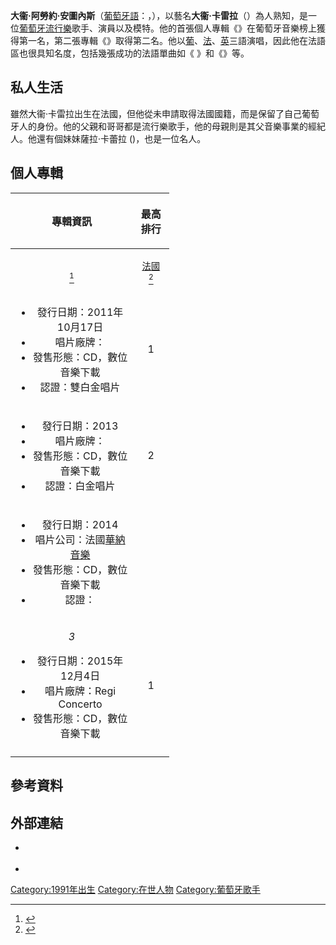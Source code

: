 {{blpsources|time=2017-02-08T19:04:17+00:00}}
{{Infobox musical artist
|name             = 大衞·卡雷拉<br />{{lang|pt|David Carreira}}
|image            = David Carreira NRJ 2014.jpg
|caption          = 大衞·卡雷拉 (2014年)
|background       = 男歌手
|birth_name       = 大衞·阿勞約·安圖內斯
|alias            =
|birth_date       = {{Birth date and age|1991|07|30}}
|birth_place      = {{FRA}}[[杜爾當|杜爾當]]
|origin       = {{POR}}
|genre            = [[流行_(音樂類型)|流行樂]]，[[舞曲|舞曲]]，[[嘻哈音樂|嘻哈音樂]]，[[節奏藍調|節奏藍調]]
|years_active     = 2008年至今
|associated_acts  =
|label            = {{tsl|en|Farol Música|Farol Música}}
|website          = {{URL|www.davidcarreira.com.pt}}
}}

'''大衞·阿勞約·安圖內斯'''（[[葡萄牙語|葡萄牙語]]：{{lang|pt|'''David Araújo Antunes'''}}，{{bd|1991年|7月30日}}），以藝名'''大衞·卡雷拉'''（{{lang|pt|'''David Carreira'''}}）為人熟知，是一位[[葡萄牙人|葡萄牙]][[流行_(音樂類型)|流行樂]]歌手、演員以及模特。他的首張個人專輯《{{tsl|en|N.1 (David Carreira album)|N.1}}》在葡萄牙音樂榜上獲得第一名，第二張專輯《{{tsl|en|A força está em nós|A força está em nós}}》取得第二名。他以[[葡萄牙語|葡]]、[[法語|法]]、[[英語|英]]三語演唱，因此他在法語區也很具知名度，包括幾張成功的法語單曲如《{{lang|pt|Obrigado}} {{lang|fr|la famille}}》和《{{lang|en|Boom}}》等。

== 私人生活 ==
雖然大衞·卡雷拉出生在法國，但他從未申請取得法國國籍，而是保留了自己葡萄牙人的身份。他的父親{{tsl|en|Tony Carreira|東尼·卡雷拉}}和哥哥{{tsl|en|Mickael Carreira|米高·卡雷拉}}都是流行樂歌手，他的母親則是其父音樂事業的經紀人。他還有個妹妹薩拉·卡蕾拉 ({{lang|pt|Sara Carreira}})，也是一位名人。

== 個人專輯 ==
{| class="wikitable"
!align="center" rowspan="2" width="180"|專輯資訊
!align="center" colspan="4" width="20"|最高排行
|-
! scope="col" style="width:3em;font-size:90%;" | {{tsl|en|Associação Fonográfica Portuguesa|葡萄牙唱片協會|葡萄牙}}<br><ref name=port>{{Cite web |url=http://portuguesecharts.com/showinterpret.asp?interpret=David+Carreira |title=PortugueseCharts.com David Carreira discography |accessdate=2017-02-08 |archive-date=2013-12-19 |archive-url=https://web.archive.org/web/20131219015500/http://portuguesecharts.com/showinterpret.asp?interpret=David+Carreira |dead-url=no }}</ref>
! scope="col" style="width:3em;font-size:90%;" | [[法國唱片出版業公會|法國]]<br><ref name=fr>{{Cite web |url=http://lescharts.com/showinterpret.asp?interpret=David+Carreira |title=LesCharts.com David Carreira discography |accessdate=2017-02-08 |archive-date=2013-12-19 |archive-url=https://web.archive.org/web/20131219095354/http://lescharts.com/showinterpret.asp?interpret=David+Carreira |dead-url=no }}</ref>
! scope="col" style="width:3em;font-size:90%;" | [[Ultratop|Ultratop]]<br><ref name=wa>{{Cite web |url=http://ultratop.be/fr/showinterpret.asp?interpret=David+Carreira |title=LesCharts.com David Carreira discography |accessdate=2017-02-08 |archive-date=2014-04-20 |archive-url=https://web.archive.org/web/20140420180636/http://www.ultratop.be/fr/showinterpret.asp?interpret=David+Carreira |dead-url=no }}</ref>
! scope="col" style="width:3em;font-size:90%;" | {{tsl|en|Swiss Hitparade|瑞士唱片銷售排行榜|瑞士}}<br><ref name=sui>{{Cite web |url=http://hitparade.ch/showinterpret.asp?interpret=David+Carreira |title=LesCharts.com David Carreira discography |accessdate=2017-02-08 |archive-date=2014-10-23 |archive-url=https://web.archive.org/web/20141023133100/http://hitparade.ch/showinterpret.asp?interpret=David+Carreira |dead-url=no }}</ref>
|-
|''{{tsl|en|N.1 (David Carreira album)|N.1}}''
*發行日期：2011年10月17日
*唱片廠牌：{{tsl|en|Farol Música|Farol Música}}
*發售形態：CD，數位音樂下載
*認證：雙白金唱片 {{small|(葡萄牙)}}
| style="text-align:center;"|1
| style="text-align:center;"|{{spaced ndash}}
| style="text-align:center;"|{{spaced ndash}}
| style="text-align:center;"|{{spaced ndash}}
|-
|''{{tsl|en|A força está em nós|A força está em nós}}''
*發行日期：2013
*唱片廠牌：{{tsl|en|Farol Música|Farol Música}}
*發售形態：CD，數位音樂下載
*認證：白金唱片 {{small|(葡萄牙)}}
| style="text-align:center;"|2
| style="text-align:center;"|{{spaced ndash}}
| style="text-align:center;"|{{spaced ndash}}
| style="text-align:center;"|{{spaced ndash}}
|-
|''{{tsl|en|Tout recommencer|Tout recommencer}}''
*發行日期：2014
*唱片公司：法國[[華納音樂|華納音樂]]
*發售形態：CD，數位音樂下載
*認證：
| style="text-align:center;"|{{spaced ndash}}
| style="text-align:center;"|8
| style="text-align:center;"|20
| style="text-align:center;"|21
|-
|''3''
*發行日期：2015年12月4日
*唱片廠牌：Regi Concerto
*發售形態：CD，數位音樂下載
| style="text-align:center;"|1
| style="text-align:center;"|{{spaced ndash}}
| style="text-align:center;"|{{spaced ndash}}
| style="text-align:center;"|{{spaced ndash}}
|-
|}

== 參考資料 ==
<references />

== 外部連結 ==
* {{Official website|http://www.davidcarreira.com.pt}} {{pt}}
* {{youtube|user=davidcarreiraoficial}}

{{Authority control}}

{{DEFAULTSORT:Carreira, David}}
[[Category:1991年出生|Category:1991年出生]]
[[Category:在世人物|Category:在世人物]]
[[Category:葡萄牙歌手|Category:葡萄牙歌手]]